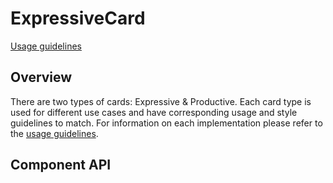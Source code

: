 <!-- `position:fixed` cause rendering issues, so do not render the modal -->


# ExpressiveCard

[Usage guidelines](https://pages.github.ibm.com/cdai-design/pal/components/card/overview)

## Overview

There are two types of cards: Expressive & Productive. Each card type is used
for different use cases and have corresponding usage and style guidelines to
match. For information on each implementation please refer to the
[usage guidelines](https://pages.github.ibm.com/cdai-design/pal/components/card/overview).

<Canvas>
  <Story
    id={getStorybookSlug(pkg, ExpressiveCard.displayName, 'default', 'cards')}
  />
</Canvas>

## Component API

<ArgsTable />
